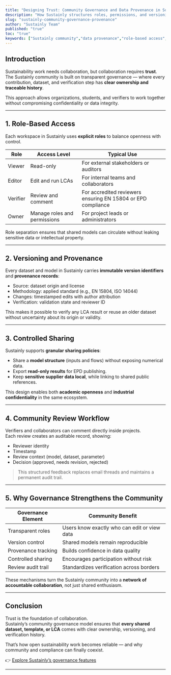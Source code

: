 ```yaml
---
title: "Designing Trust: Community Governance and Data Provenance in Sustainly"
description: "How Sustainly structures roles, permissions, and versioning so sustainability work can be shared confidently without losing control."
slug: "sustainly-community-governance-provenance"
author: "Sustainly Team"
published: "true"
toc: "true"
keywords: ["Sustainly community","data provenance","role-based access","version control","LCA collaboration","EN 15804","EPD workflow"]
---
```


## Introduction

Sustainability work needs collaboration, but collaboration requires **trust**.\
The Sustainly community is built on transparent governance — where every contribution, dataset, and verification step has **clear ownership and traceable history**.

This approach allows organizations, students, and verifiers to work together without compromising confidentiality or data integrity.

---

## 1. Role-Based Access

Each workspace in Sustainly uses **explicit roles** to balance openness with control.

| Role     | Access Level                 | Typical Use                                                  |
| -------- | ---------------------------- | ------------------------------------------------------------ |
| Viewer   | Read-only                    | For external stakeholders or auditors                        |
| Editor   | Edit and run LCAs            | For internal teams and collaborators                         |
| Verifier | Review and comment           | For accredited reviewers ensuring EN 15804 or EPD compliance |
| Owner    | Manage roles and permissions | For project leads or administrators                          |

Role separation ensures that shared models can circulate without leaking sensitive data or intellectual property.

---

## 2. Versioning and Provenance

Every dataset and model in Sustainly carries **immutable version identifiers** and **provenance records**:

- Source: dataset origin and license
- Methodology: applied standard (e.g., EN 15804, ISO 14044)
- Changes: timestamped edits with author attribution
- Verification: validation state and reviewer ID

<Info>
  This makes it possible to verify any LCA result or reuse an older dataset without uncertainty about its origin or validity.
</Info>

---

## 3. Controlled Sharing

Sustainly supports **granular sharing policies**:

- Share a **model structure** (inputs and flows) without exposing numerical data.
- Export **read-only results** for EPD publishing.
- Keep **sensitive supplier data local**, while linking to shared public references.

This design enables both **academic openness** and **industrial confidentiality** in the same ecosystem.

---

## 4. Community Review Workflow

Verifiers and collaborators can comment directly inside projects.\
Each review creates an auditable record, showing:

- Reviewer identity
- Timestamp
- Review context (model, dataset, parameter)
- Decision (approved, needs revision, rejected)

> This structured feedback replaces email threads and maintains a permanent audit trail.

---

## 5. Why Governance Strengthens the Community

| Governance Element  | Community Benefit                            |
| ------------------- | -------------------------------------------- |
| Transparent roles   | Users know exactly who can edit or view data |
| Version control     | Shared models remain reproducible            |
| Provenance tracking | Builds confidence in data quality            |
| Controlled sharing  | Encourages participation without risk        |
| Review audit trail  | Standardizes verification across borders     |

These mechanisms turn the Sustainly community into a **network of accountable collaboration**, not just shared enthusiasm.

---

## Conclusion

Trust is the foundation of collaboration.\
Sustainly’s community governance model ensures that **every shared dataset, template, or LCA** comes with clear ownership, versioning, and verification history.

That’s how open sustainability work becomes reliable — and why community and compliance can finally coexist.

👉 [Explore Sustainly’s governance features](https://sustainly.ai)

---